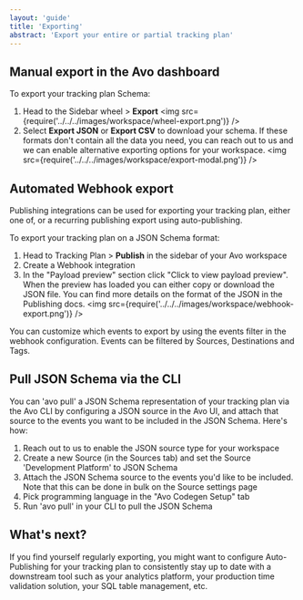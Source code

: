```yaml
---
layout: 'guide'
title: 'Exporting'
abstract: 'Export your entire or partial tracking plan'
---
```



## Manual export in the Avo dashboard

To export your tracking plan Schema:

1. Head to the Sidebar wheel > **Export**
   <img src={require('../../../images/workspace/wheel-export.png')} />
2. Select **Export JSON** or **Export CSV** to download your schema. If these formats don't contain all the data you need, you can reach out to us and we can enable alternative exporting options for your workspace.
   <img src={require('../../../images/workspace/export-modal.png')} />

## Automated Webhook export

<Link passHref href="/workspace/tracking-plan/publishing">
  <a>Publishing integrations</a>
</Link> can be used for exporting your tracking plan, either one of, or a recurring
publishing export using auto-publishing.

To export your tracking plan on a JSON Schema format:

1. Head to Tracking Plan > **Publish** in the sidebar of your Avo workspace
2. Create a Webhook integration
3. In the "Payload preview" section click "Click to view payload preview". When the preview has loaded you can either copy or download the JSON file. You can find more details on the format of the JSON in the <Link passHref href="/workspace/tracking-plan/publishing#tracking-plan-model"><a>Publishing docs</a></Link>.
   <img src={require('../../../images/workspace/webhook-export.png')} />

You can customize which events to export by using the events filter in the webhook configuration. Events can be filtered by Sources, Destinations and Tags.

## Pull JSON Schema via the CLI

You can 'avo pull' a JSON Schema representation of your tracking plan via the Avo CLI by configuring a JSON source in the Avo UI, and attach that source to the events you want to be included in the JSON Schema. Here's how:

1. Reach out to us to enable the JSON source type for your workspace
2. Create a new Source (in the Sources tab) and set the Source 'Development Platform' to JSON Schema
3. Attach the JSON Schema source to the events you'd like to be included. Note that this can be done in bulk on the Source settings page
4. Pick programming language in the "Avo Codegen Setup" tab
5. Run 'avo pull' in your CLI to pull the JSON Schema

## What's next?

If you find yourself regularly exporting, you might want to <Link passHref href="/workspace/tracking-plan/publishing"><a>configure Auto-Publishing</a></Link> for your tracking plan to consistently stay up to date with a downstream tool such as your analytics platform, your production time validation solution, your SQL table management, etc.
